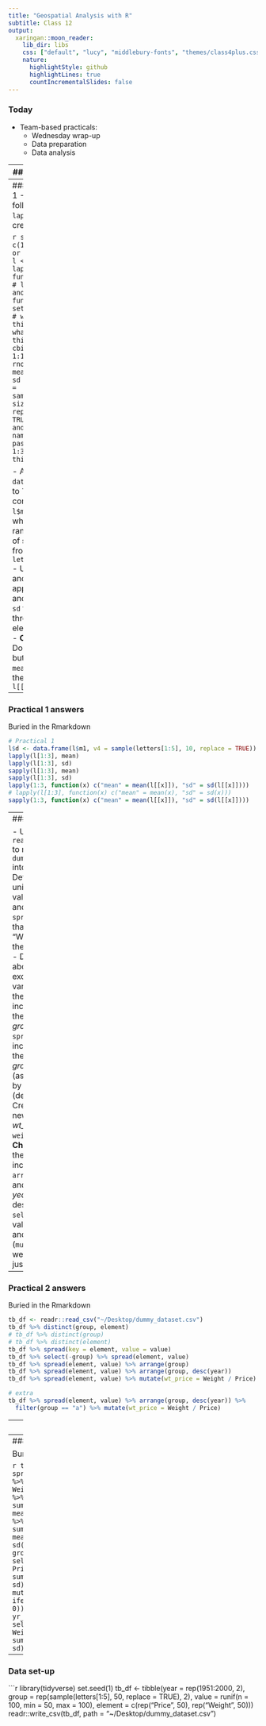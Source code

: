 ```yaml
---
title: "Geospatial Analysis with R"
subtitle: Class 12
output:
  xaringan::moon_reader:
    lib_dir: libs
    css: ["default", "lucy", "middlebury-fonts", "themes/class4plus.css"]
    nature:
      highlightStyle: github
      highlightLines: true
      countIncrementalSlides: false
---
```


### Today

- Team-based practicals:
  - Wednesday wrap-up
  - Data preparation
  - Data analysis

---
### Start-up

- Shortcuts of the day: CMD/CTRL + Shift + M; ALT + Shift + K
- Chaining/pipelines 
```r
library(dplyr)
library(tidyr)
readr::read_csv("~/Desktop/dummy_dataset.csv") %>% 
  spread(element, value) %>% 
  mutate(wt_price = Weight / Price) %>% 
  select(group, Price, Weight, wt_price) %>% 
  group_by(group) %>% 
  summarise_all(mean)
```


---
### Practical 1
- Use the following `lapply` to create `l`: 

```r
seeds <- c(1, 2, 3)  # or 100 * 1:3
l <- lapply(seeds, function(x) { # lapply with anonymous function
  set.seed(x)  # what does this do? 
  # what does this do? 
  m <- cbind(v1 = 1:10, v2 = rnorm(n = 10, mean = 100, sd = 10), 
             v3 = sample(1:100, size = 10, replace = TRUE))
})  # and this
names(l) <- paste0("m", 1:3)  # and this
```

- Append a `data.frame` `d` to `l`, which is composed of `l$m1` and `V4`, which is a random draw of size 10 from `letters[1:4]`
- Use `lapply` and `sapply` to apply 1) `mean` and then 2) `sd` to the first three elements of `l`
- **Challenge**: Do the above, but apply `mean` and `sd` at the same time `l[[1:3]]`

---
### Practical 1 answers

Buried in the Rmarkdown
```r
# Practical 1
l$d <- data.frame(l$m1, v4 = sample(letters[1:5], 10, replace = TRUE))
lapply(l[1:3], mean)
lapply(l[1:3], sd)
sapply(l[1:3], mean)
sapply(l[1:3], sd)
lapply(1:3, function(x) c("mean" = mean(l[[x]]), "sd" = sd(l[[x]])))
# lapply(l[1:3], function(x) c("mean" = mean(x), "sd" = sd(x)))
sapply(1:3, function(x) c("mean" = mean(l[[x]]), "sd" = sd(l[[x]])))
```


---
### Practical 2

- Use `readr::read_csv` to read `dummy_dataset.csv` into `tb_df`
- Determine the unique (`distinct`) values in *group* and *element*
- `spread` `tb_df` so that "Price" and "Weight" have their own columns
- Do the same as above, but exclude the *group* variable
- Redo the `spread` that includes *group*, then `arrange` by *group*
- Redo the `spread` that includes *group*, then `arrange` by *group* (ascending) and by *year* (decending)
- Create (`mutate`) a new column *wt_price* from `weight / price`
- **Challenge**: Redo the `spread` that includes *group*, `arrange` by *group* and by *year*, with *year* in descending order, `select` out the values of group *a*, and create (`mutate`) the weight:price ratio just for those

---

### Practical 2 answers

Buried in the Rmarkdown

```r
tb_df <- readr::read_csv("~/Desktop/dummy_dataset.csv")
tb_df %>% distinct(group, element)
# tb_df %>% distinct(group)
# tb_df %>% distinct(element)
tb_df %>% spread(key = element, value = value)
tb_df %>% select(-group) %>% spread(element, value)
tb_df %>% spread(element, value) %>% arrange(group)
tb_df %>% spread(element, value) %>% arrange(group, desc(year))
tb_df %>% spread(element, value) %>% mutate(wt_price = Weight / Price)

# extra
tb_df %>% spread(element, value) %>% arrange(group, desc(year)) %>%
  filter(group == "a") %>% mutate(wt_price = Weight / Price)
```

---
### Practical 3

- Use split-apply-combine with `dplyr` pipelines to:
  - Calculate the `mean` *wt_price* by *group*
  - Calculate the `mean` and `sd` of *wt_price* by *group*
  - Calculate the `mean` and `sd` of *Weight* and *Price* by *group*
  - Calculate the `mean` and `sd` of *Weight* and *Price* by *group* and by a new categorical variable *yr_gtlt80*, in which `year > 1980` gets a 1, otherwise a 0. 
    - You will need to use `ifelse` within `mutate` to make *yr_gtlt80*

---
### Practical 2 answers

Buried in the Rmarkdown

```r
tb_dfs <- tb_df %>% spread(element, value) %>% 
  mutate(wt_price = Weight / Price)
tb_dfs %>% group_by(group) %>% summarize(wt_price = mean(wt_price))
tb_dfs %>% group_by(group) %>% 
  summarize(mu = mean(wt_price), sd = sd(wt_price))
tb_dfs %>% group_by(group) %>% select(group, Weight, Price) %>% 
  summarize_all(funs(mean, sd))
tb_dfs %>% mutate(yr_gtlt80 = ifelse(year > 1980, 1, 0)) %>% 
  group_by(group, yr_gtlt80) %>% select(group, yr_gtlt80, Weight, Price) %>% 
  summarize_all(funs(mean, sd))
```

---

### Data set-up
```r
library(tidyverse)
set.seed(1)
tb_df <- tibble(year = rep(1951:2000, 2), 
                group = rep(sample(letters[1:5], 50, replace = TRUE), 2), 
                value = runif(n = 100, min = 50, max = 100),
                element = c(rep("Price", 50), rep("Weight", 50)))
readr::write_csv(tb_df, path = "~/Desktop/dummy_dataset.csv")


